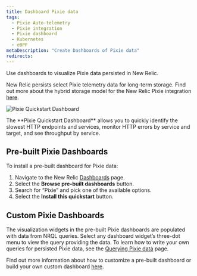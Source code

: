 ```yaml
---
title: Dashboard Pixie data
tags:
  - Pixie Auto-telemetry
  - Pixie integration
  - Pixie dashboard
  - Kubernetes
  - eBPF
metaDescription: "Create Dashboards of Pixie data"
redirects:
---
```



Use dashboards to visualize Pixie data persisted in New Relic.

New Relic persists select Pixie telemetry data for long-term storage. Find out more about the hybrid storage model for the New Relic Pixie integration [here](/docs/kubernetes-pixie/auto-telemetry-pixie/understand-use-data/overview). 

<img
  title="Pixie Quickstart Dashboard"
  alt="Pixie Quickstart Dashboard"
  src={pixieDashboard}
/>

<figcaption>
  The **Pixie Quickstart Dashboard** allows you to quickly identify the slowest HTTP endpoints and services, monitor HTTP errors by service and target, and see throughput by service.
</figcaption>


## Pre-built Pixie Dashboards

To install a pre-built dashboard for Pixie data:

1. Navigate to the New Relic [Dashboards](https://one.newrelic.com/dashboards) page.
2. Select the **Browse pre-built dashboards** button.
3. Search for “Pixie” and pick one of the available options.
4. Select the **Install this quickstart** button.

## Custom Pixie Dashboards

The visualization widgets in the pre-built Pixie dashboards are populated with data from NRQL queries. Select any dashboard widget’s three-dot menu to view the query providing the data. To learn how to write your own queries for persisted Pixie data, see the [Querying Pixie data](/docs/kubernetes-pixie/auto-telemetry-pixie/understand-use-data/query-pixie-data) page.

Find out more information about how to customize a pre-built dashboard or build your own custom dashboard [here](https://docs.newrelic.com/docs/query-your-data/explore-query-data/dashboards/introduction-dashboards).
